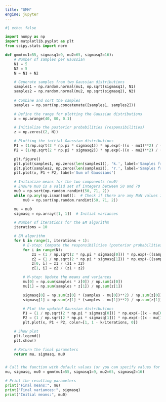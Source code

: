 ```yaml
---
title: "GMM"
engine: jupyter
---
```


```python

#| echo: false

import numpy as np
import matplotlib.pyplot as plt
from scipy.stats import norm

def gmm(mu1=55, sigmasq1=9, mu2=65, sigmasq2=16):
    # Number of samples per Gaussian
    N1 = 5
    N2 = 5
    N = N1 + N2

    # Generate samples from two Gaussian distributions
    samples1 = np.random.normal(mu1, np.sqrt(sigmasq1), N1)
    samples2 = np.random.normal(mu2, np.sqrt(sigmasq2), N2)
    
    # Combine and sort the samples
    samples = np.sort(np.concatenate([samples1, samples2]))

    # Define the range for plotting the Gaussian distributions
    x = np.arange(40, 80, 0.1)

    # Initialize the posterior probabilities (responsibilities)
    z = np.zeros((2, N))

    # Plotting the initial Gaussian distributions
    P1 = (1/np.sqrt(2 * np.pi * sigmasq1)) * np.exp(-((x - mu1)**2) / (2 * sigmasq1))
    P2 = (1/np.sqrt(2 * np.pi * sigmasq2)) * np.exp(-((x - mu2)**2) / (2 * sigmasq2))

    plt.figure()
    plt.plot(samples1, np.zeros(len(samples1)), 'k.', label='Samples from Gaussian 1')
    plt.plot(samples2, np.zeros(len(samples2)), 'r.', label='Samples from Gaussian 2')
    plt.plot(x, P1 + P2, label='Sum of Gaussians')

    # Initialize means for the two components (mu0)
    # Ensure mu0 is a valid set of integers between 50 and 70
    mu0 = np.sort(np.random.randint(50, 71, 2))
    while np.any(np.isnan(mu0)):  # Check if there are any NaN values in mu0
        mu0 = np.sort(np.random.randint(50, 71, 2))

    mu = mu0
    sigmasq = np.array([1, 1])  # Initial variances

    # Number of iterations for the EM algorithm
    iterations = 10

    # EM algorithm
    for k in range(1, iterations + 1):
        # E-step: Compute the responsibilities (posterior probabilities)
        for i in range(N):
            z1 = (1 / np.sqrt(2 * np.pi * sigmasq[0])) * np.exp(-((samples[i] - mu[0])**2) / (2 * sigmasq[0]))
            z2 = (1 / np.sqrt(2 * np.pi * sigmasq[1])) * np.exp(-((samples[i] - mu[1])**2) / (2 * sigmasq[1]))
            z[0, i] = z1 / (z1 + z2)
            z[1, i] = z2 / (z1 + z2)

        # M-step: Update the means and variances
        mu[0] = np.sum(samples * z[0]) / np.sum(z[0])
        mu[1] = np.sum(samples * z[1]) / np.sum(z[1])

        sigmasq[0] = np.sum(z[0] * (samples - mu[0])**2) / np.sum(z[0])
        sigmasq[1] = np.sum(z[1] * (samples - mu[1])**2) / np.sum(z[1])

        # Plot the updated Gaussian distributions
        P1 = (1 / np.sqrt(2 * np.pi * sigmasq[0])) * np.exp(-((x - mu[0])**2) / (2 * sigmasq[0]))
        P2 = (1 / np.sqrt(2 * np.pi * sigmasq[1])) * np.exp(-((x - mu[1])**2) / (2 * sigmasq[1]))
        plt.plot(x, P1 + P2, color=[1, 1 - k/iterations, 0])

    # Show plot
    plt.legend()
    plt.show()

    # Return the final parameters
    return mu, sigmasq, mu0


# Call the function with default values (or you can specify values for mu1, sigmasq1, mu2, sigmasq2)
mu, sigmasq, mu0 = gmm(mu1=55, sigmasq1=9, mu2=65, sigmasq2=16)

# Print the resulting parameters
print("Final means:", mu)
print("Final variances:", sigmasq)
print("Initial means:", mu0)


```